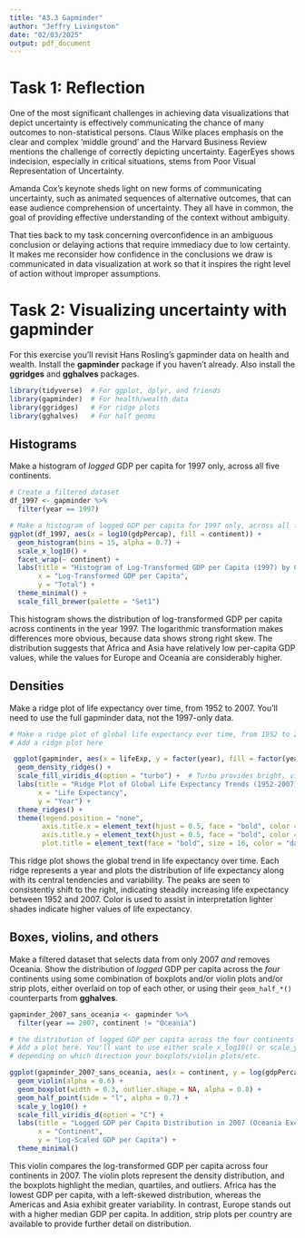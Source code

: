 ```yaml
---
title: "A3.3 Gapminder"
author: "Jeffry Livingston"
date: "02/03/2025"
output: pdf_document
---
```


# Task 1: Reflection

One of the most significant challenges in achieving data visualizations that depict uncertainty is effectively communicating the chance of many outcomes to non-statistical persons. Claus Wilke places emphasis on the clear and complex ‘middle ground’ and the Harvard Business Review mentions the challenge of correctly depicting uncertainty. EagerEyes shows indecision, especially in critical situations, stems from Poor Visual Representation of Uncertainty.

Amanda Cox’s keynote sheds light on new forms of communicating uncertainty, such as animated sequences of alternative outcomes, that can ease audience comprehension of uncertainty. They all have in common, the goal of providing effective understanding of the context without ambiguity.

That ties back to my task concerning overconfidence in an ambiguous conclusion or delaying actions that require immediacy due to low certainty. It makes me reconsider how confidence in the conclusions we draw is communicated in data visualization at work so that it inspires the right level of action without improper assumptions.



# Task 2: Visualizing uncertainty with gapminder

For this exercise you'll revisit Hans Rosling's gapminder data on health and wealth. Install the **gapminder** package if you haven't already. Also install the **ggridges** and **gghalves** packages.

```r
library(tidyverse)  # For ggplot, dplyr, and friends
library(gapminder)  # For health/wealth data
library(ggridges)   # For ridge plots
library(gghalves)   # For half geoms
```

## Histograms

Make a histogram of *logged* GDP per capita for 1997 only, across all five continents. 

```r
# Create a filtered dataset
df_1997 <- gapminder %>%
  filter(year == 1997) 

```

```r
# Make a histogram of logged GDP per capita for 1997 only, across all five continents
ggplot(df_1997, aes(x = log10(gdpPercap), fill = continent)) +
  geom_histogram(bins = 15, alpha = 0.7) +
  scale_x_log10() +
  facet_wrap(~ continent) +
  labs(title = "Histogram of Log-Transformed GDP per Capita (1997) by Continent",
       x = "Log-Transformed GDP per Capita",
       y = "Total") +
  theme_minimal() +
  scale_fill_brewer(palette = "Set1")
```
This histogram shows the distribution of log-transformed GDP per capita across continents in the year 1997. The logarithmic transformation makes differences more obvious, because data shows strong right skew. The distribution suggests that Africa and Asia have relatively low per-capita GDP values, while the values for Europe and Oceania are considerably higher.

## Densities

Make a ridge plot of life expectancy over time, from 1952 to 2007. You'll need to use the full gapminder data, not the 1997-only data.

```r
# Make a ridge plot of global life expectancy over time, from 1952 to 2007.
# Add a ridge plot here

 ggplot(gapminder, aes(x = lifeExp, y = factor(year), fill = factor(year))) +
  geom_density_ridges() +
  scale_fill_viridis_d(option = "turbo") +  # Turbo provides bright, vibrant colors
  labs(title = "Ridge Plot of Global Life Expectancy Trends (1952-2007)",
       x = "Life Expectancy",
       y = "Year") +
  theme_ridges() + 
  theme(legend.position = "none",
        axis.title.x = element_text(hjust = 0.5, face = "bold", color = "black", size = 14),
        axis.title.y = element_text(hjust = 0.5, face = "bold", color = "black", size = 14),
        plot.title = element_text(face = "bold", size = 16, color = "darkred"))


```
This ridge plot shows the global trend in life expectancy over time. Each ridge represents a year and plots the distribution of life expectancy along with its central tendencies and variability. The peaks are seen to consistently shift to the right, indicating steadily increasing life expectancy between 1952 and 2007. Color is used to assist in interpretation lighter shades indicate higher values of life expectancy.

## Boxes, violins, and others

Make a filtered dataset that selects data from only 2007 *and* removes Oceania. Show the distribution of *logged* GDP per capita across the *four* continents using some combination of boxplots and/or violin plots and/or strip plots, either overlaid on top of each other, or using their `geom_half_*()` counterparts from **gghalves**.

```r
gapminder_2007_sans_oceania <- gapminder %>%
  filter(year == 2007, continent != "Oceania")
```

```r
# the distribution of logged GDP per capita across the four continents
# Add a plot here. You'll want to use either scale_x_log10() or scale_y_log10(),
# depending on which direction your boxplots/violin plots/etc.

ggplot(gapminder_2007_sans_oceania, aes(x = continent, y = log(gdpPercap), fill = continent)) +
  geom_violin(alpha = 0.6) +    
  geom_boxplot(width = 0.3, outlier.shape = NA, alpha = 0.8) +  
  geom_half_point(side = "l", alpha = 0.7) + 
  scale_y_log10() +  
  scale_fill_viridis_d(option = "C") + 
  labs(title = "Logged GDP per Capita Distribution in 2007 (Oceania Excluded)",
       x = "Continent",
       y = "Log-Scaled GDP per Capita") +
  theme_minimal()


```
This violin compares the log-transformed GDP per capita across four continents in 2007. The violin plots represent the density distribution, and the boxplots highlight the median, quartiles, and outliers. Africa has the lowest GDP per capita, with a left-skewed distribution, whereas the Americas and Asia exhibit greater variability. In contrast, Europe stands out with a higher median GDP per capita. In addition, strip plots per country are available to provide further detail on distribution.

